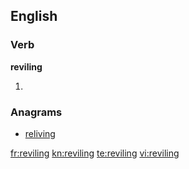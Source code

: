==English==

===Verb===
'''reviling'''

# {{present participle of|revile}}

===Anagrams===
* [[reliving#English|reliving]]

[[fr:reviling]]
[[kn:reviling]]
[[te:reviling]]
[[vi:reviling]]
